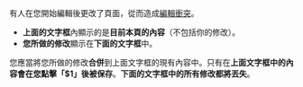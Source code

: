 有人在您開始編輯後更改了頁面，從而造成[[help:编辑冲突|編輯衝突]]。
*'''上面的文字框'''內顯示的是'''目前本頁的內容'''（不包括你的修改）。
*'''您所做的修改'''顯示在'''下面的文字框'''中。
您應當將您所做的修改'''合併'''到上面文字框的現有內容中。只有在'''上面文字框中的內容會在您點擊「$1」後被保存'''。'''下面的文字框中的所有修改都將丟失'''。